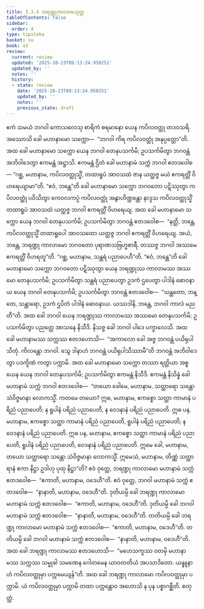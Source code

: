 ```yaml
---
title: 3.3.4 ဘရဏ္ဍုကာလာမသုတ္တ
tableOfContents: false
sidebar:
  order: 4
type: tipitaka
basket: su
book: a3
review:
  current: review
  updated: '2025-10-23T09:13:24.950251'
  updated_by: ''
  notes: ''
  history:
  - state: review
    date: '2025-10-23T09:13:24.950251'
    updated_by: ''
    notes: ''
    previous_state: draft
---
```



<ReviewStatus review={frontmatter.review} showDetails={true} />

<HypothesisAnnotation frontmatter={frontmatter} />

<DynamicBreadcrumb />

<Division number="127" book="a3" e="ch" v="15" p="280">

<Paragraph number="974" book="a3">
ဧကံ သမယံ ဘဂဝါ ကောသလေသု စာရိကံ စရမာနော ယေန ကပိလဝတ္ထု တဒဝသရိ. အဿောသိ ခေါ မဟာနာမော သက္ကော—  “ဘဂဝါ ကိရ ကပိလဝတ္ထုံ အနုပ္ပတ္တော”တိ. အထ ခေါ မဟာနာမော သက္ကော ယေန ဘဂဝါ တေနုပသင်္ကမိ; ဥပသင်္ကမိတွာ ဘဂဝန္တံ အဘိဝါဒေတွာ ဧကမန္တံ အဋ္ဌာသိ. ဧကမန္တံ ဌိတံ ခေါ မဟာနာမံ သက္ကံ ဘဂဝါ ဧတဒဝေါစ—
</Paragraph>

<Paragraph number="975" book="a3">
“ဂစ္ဆ, မဟာနာမ, ကပိလဝတ္ထုသ္မိံ, တထာရူပံ အာဝသထံ ဇာန ယတ္ထဇ္ဇ မယံ ဧကရတ္တိံ ဝိဟရေယျာမာ”တိ. “ဧဝံ, ဘန္တေ”တိ ခေါ မဟာနာမော သက္ကော ဘဂဝတော ပဋိဿုတွာ ကပိလဝတ္ထုံ ပဝိသိတွာ ကေဝလကပ္ပံ ကပိလဝတ္ထုံ အနွာဟိဏ္ဍန္တော နာဒ္ဒသ ကပိလဝတ္ထုသ္မိံ တထာရူပံ အာဝသထံ ယတ္ထဇ္ဇ ဘဂဝါ ဧကရတ္တိံ ဝိဟရေယျ.
</Paragraph>

<Paragraph number="976" book="a3">
အထ ခေါ မဟာနာမော သက္ကော ယေန ဘဂဝါ တေနုပသင်္ကမိ; ဥပသင်္ကမိတွာ ဘဂဝန္တံ ဧတဒဝေါစ—  “နတ္ထိ, ဘန္တေ, ကပိလဝတ္ထုသ္မိံ တထာရူပေါ အာဝသထော ယတ္ထဇ္ဇ ဘဂဝါ ဧကရတ္တိံ ဝိဟရေယျ. အယံ, ဘန္တေ, ဘရဏ္ဍု ကာလာမော ဘဂဝတော ပုရာဏသဗြဟ္မစာရီ. တဿဇ္ဇ ဘဂဝါ အဿမေ ဧကရတ္တိံ ဝိဟရတူ”တိ. “ဂစ္ဆ, မဟာနာမ, သန္ထရံ ပညာပေဟီ”တိ. “ဧဝံ, ဘန္တေ”တိ ခေါ မဟာနာမော သက္ကော ဘဂဝတော ပဋိဿုတွာ ယေန ဘရဏ္ဍုဿ ကာလာမဿ အဿမော တေနုပသင်္ကမိ; ဥပသင်္ကမိတွာ သန္ထရံ ပညာပေတွာ ဥဒကံ ဌပေတွာ ပါဒါနံ ဓောဝနာယ ယေန ဘဂဝါ တေနုပသင်္ကမိ; ဥပသင်္ကမိတွာ ဘဂဝန္တံ ဧတဒဝေါစ—  “သန္ထတော, ဘန္တေ, သန္ထာရော, ဥဒကံ ဌပိတံ ပါဒါနံ ဓောဝနာယ. ယဿဒါနိ, ဘန္တေ, ဘဂဝါ ကာလံ မညတီ”တိ.
</Paragraph>

<Paragraph number="977" book="a3">
အထ ခေါ ဘဂဝါ ယေန ဘရဏ္ဍုဿ ကာလာမဿ အဿမော တေနုပသင်္ကမိ; ဥပသင်္ကမိတွာ ပညတ္တေ အာသနေ နိသီဒိ. နိသဇ္ဇ ခေါ ဘဂဝါ ပါဒေ ပက္ခာလေသိ. အထ ခေါ မဟာနာမဿ သက္ကဿ ဧတဒဟောသိ—  “အကာလော ခေါ အဇ္ဇ ဘဂဝန္တံ ပယိရုပါသိတုံ. ကိလန္တော ဘဂဝါ. သွေ ဒါနာဟံ ဘဂဝန္တံ ပယိရုပါသိဿာမီ”တိ ဘဂဝန္တံ အဘိဝါဒေတွာ ပဒက္ခိဏံ ကတွာ ပက္ကာမိ.
</Paragraph>

<Paragraph number="978" book="a3">
အထ ခေါ မဟာနာမော သက္ကော တဿာ ရတ္တိယာ အစ္စယေန ယေန ဘဂဝါ တေနုပသင်္ကမိ; ဥပသင်္ကမိတွာ ဧကမန္တံ နိသီဒိ. ဧကမန္တံ နိသိန္နံ ခေါ မဟာနာမံ သက္ကံ ဘဂဝါ ဧတဒဝေါစ—  “တယော ခေါမေ, မဟာနာမ, သတ္ထာရော သန္တော သံဝိဇ္ဇမာနာ လောကသ္မိံ. ကတမေ တယော? ဣဓ, မဟာနာမ, ဧကစ္စော သတ္ထာ ကာမာနံ ပရိညံ ပညာပေတိ; န ရူပါနံ ပရိညံ ပညာပေတိ, န ဝေဒနာနံ ပရိညံ ပညာပေတိ. ဣဓ ပန, မဟာနာမ, ဧကစ္စော သတ္ထာ ကာမာနံ ပရိညံ ပညာပေတိ, ရူပါနံ ပရိညံ ပညာပေတိ; န ဝေဒနာနံ ပရိညံ ပညာပေတိ. ဣဓ ပန, မဟာနာမ, ဧကစ္စော သတ္ထာ ကာမာနံ ပရိညံ ပညာပေတိ, ရူပါနံ ပရိညံ ပညာပေတိ, ဝေဒနာနံ ပရိညံ ပညာပေတိ. ဣမေ ခေါ, မဟာနာမ, တယော သတ္ထာရော သန္တော သံဝိဇ္ဇမာနာ လောကသ္မိံ. ဣမေသံ, မဟာနာမ, တိဏ္ဏံ သတ္ထာရာနံ ဧကာ နိဋ္ဌာ ဥဒါဟု ပုထု နိဋ္ဌာ”တိ?
</Paragraph>

<Paragraph number="979" book="a3">
ဧဝံ ဝုတ္တေ, ဘရဏ္ဍု ကာလာမော မဟာနာမံ သက္ကံ ဧတဒဝေါစ—  “ဧကာတိ, မဟာနာမ, ဝဒေဟီ”တိ. ဧဝံ ဝုတ္တေ, ဘဂဝါ မဟာနာမံ သက္ကံ ဧတဒဝေါစ—  “နာနာတိ, မဟာနာမ, ဝဒေဟီ”တိ. ဒုတိယမ္ပိ ခေါ ဘရဏ္ဍု ကာလာမော မဟာနာမံ သက္ကံ ဧတဒဝေါစ—  “ဧကာတိ, မဟာနာမ, ဝဒေဟီ”တိ. ဒုတိယမ္ပိ ခေါ ဘဂဝါ မဟာနာမံ သက္ကံ ဧတဒဝေါစ—  “နာနာတိ, မဟာနာမ, ဝဒေဟီ”တိ. တတိယမ္ပိ ခေါ ဘရဏ္ဍု ကာလာမော မဟာနာမံ သက္ကံ ဧတဒဝေါစ—  “ဧကာတိ, မဟာနာမ, ဝဒေဟီ”တိ. တတိယမ္ပိ ခေါ ဘဂဝါ မဟာနာမံ သက္ကံ ဧတဒဝေါစ—  “နာနာတိ, မဟာနာမ, ဝဒေဟီ”တိ.
</Paragraph>

<Paragraph number="980" book="a3">
အထ ခေါ ဘရဏ္ဍု ကာလာမဿ ဧတဒဟောသိ—  “မဟေသက္ခဿ ဝတမှိ မဟာနာမဿ သက္ကဿ သမ္မုခါ သမဏေန ဂေါတမေန ယာဝတတိယံ အပသာဒိတော. ယန္နူနာဟံ ကပိလဝတ္ထုမှာ ပက္ကမေယျန်”တိ. အထ ခေါ ဘရဏ္ဍု ကာလာမော ကပိလဝတ္ထုမှာ ပက္ကာမိ. ယံ ကပိလဝတ္ထုမှာ ပက္ကာမိ တထာ ပက္ကန္တောဝ အဟောသိ န ပုန ပစ္စာဂစ္ဆီတိ.

</Paragraph>
</Division>

<Paragraph number="981" type="center" book="a3">
စတုတ္ထံ.
</Paragraph>